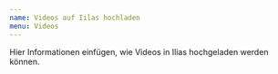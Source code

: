 ---
name: Videos auf Iilas hochladen
menu: Videos
---

Hier Informationen einfügen, wie Videos in Ilias hochgeladen werden können. 